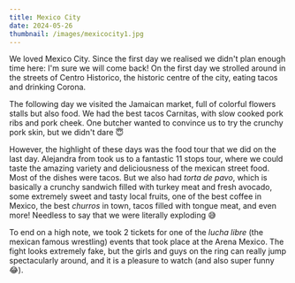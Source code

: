 ```yaml
---
title: Mexico City
date: 2024-05-26
thumbnail: /images/mexicocity1.jpg
---
```


We loved Mexico City. Since the first day we realised we didn't plan enough time here: I'm sure we will come back! On the first day we strolled around in the streets of Centro Historico, the historic centre of the city, eating tacos and drinking Corona.

<ImageComponent src="/images/mexicocity1.jpg" alt="Mexico city" />
<ImageComponent src="/images/mexicocity2.jpg" alt="Mexico city" />
<ImageComponent src="/images/mexicocity5.jpg" alt="Mexico city" />


The following day we visited the Jamaican market, full of colorful flowers stalls but also food. We had the best tacos Carnitas, with slow cooked pork ribs and pork cheek. One butcher wanted to convince us to try the crunchy pork skin, but we didn't dare 😇

<ImageComponent src="/images/mexicocity3.jpg" alt="Mexico city" />
<ImageComponent src="/images/mexicocity6.jpg" alt="Mexico city" />
<ImageComponent src="/images/mexicocity4.jpg" alt="Mexico city" />

However, the highlight of these days was the food tour that we did on the last day. Alejandra from <LinkComponent href="https://mxunderground.com/#" text="Mexico underground" /> took us to a fantastic 11 stops tour, where we could taste the amazing variety and deliciousness of the mexican street food. Most of the dishes were tacos. But we also had _torta de pavo_, which is basically a crunchy sandwich filled with turkey meat and fresh avocado, some extremely sweet and tasty local fruits, one of the best coffee in Mexico, the best _churros_ in town, tacos filled with tongue meat, and even more! Needless to say that we were literally exploding 😅

<ImageComponent src="/images/mexicocity7.jpg" alt="Mexico city" />
<ImageComponent src="/images/mexicocity8.jpg" alt="Mexico city" />
<ImageComponent src="/images/mexicocity9.jpg" alt="Mexico city" />
<ImageComponent src="/images/mexicocity10.jpg" alt="Mexico city" />
<ImageComponent src="/images/mexicocity11.jpg" alt="Mexico city" />
<ImageComponent src="/images/mexicocity12.jpg" alt="Mexico city" />


To end on a high note, we took 2 tickets for one of the _lucha libre_ (the mexican famous wrestling) events that took place at the Arena Mexico. The fight looks extremely fake, but the girls and guys on the ring can really jump spectacularly around, and it is a pleasure to watch (and also super funny 😂).

<ImageComponent src="/images/mexicocity13.jpg" alt="Mexico city" />
<ImageComponent src="/images/mexicocity14.jpg" alt="Mexico city" />
<ImageComponent src="/images/mexicocity15.jpg" alt="Mexico city" />



